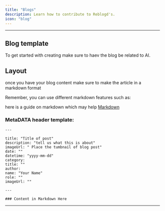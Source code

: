 ```yaml
---
title: "Blogs"
description: Learn how to contribute to Reblogd's.
icon: "blog"
---
```


---

## Blog template

To get started with creating make sure to haev the blog be related to AI.

## Layout

once you have your blog content make sure to make the article in a markdown format

Remember, you can use different markdown features such as:

here is a guide on markdown which may help [Markdown](https://www.markdownguide.org/basic-syntax/)

### MetaDATA header template:

```
---

title: "Title of post"
description: "tell us what this is about"
imageUrl: " Place the tumbnail of blog post"
date: ""
datetime: "yyyy-mm-dd"
category:
title: ""
author:
name: "Your Name"
role: ""
imageUrl: ""

---

### Content in Markdown Here

```

---
